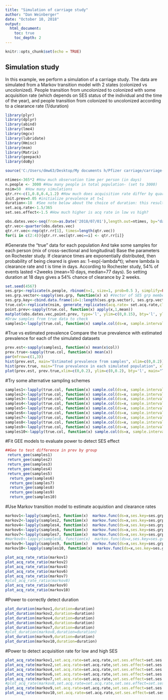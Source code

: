 ```yaml
---
title: "Simulation of carriage study"
author: "Dan Weinberger"
date: "October 10, 2018"
output: 
  html_document:
    toc: true
    toc_depth: 2
---
```


```r
knitr::opts_chunk$set(echo = TRUE)
```

## Simulation study

In this example, we perform a simulation of a carriage study. The data are simulated from a Markov transition model with 2 states (colonized vs uncolonized). People transition from uncolonized to colonized with some acquisition rate (which depends on SES status of the individual and the time of the year), and people transition from colonized to uncolonized according to a clearance rate (1/duration)

```r
library(plyr)
library(dplyr)
library(abind)
library(lme4)
library(mgcv)
library(lubridate)
library(Hmisc)
library(msm)
library(Matrix)
library(geepack)
library(doBy)

source('C:/Users/dmw63/Desktop/My documents h/Pfizer carriage/carriage-simulation/functions.R')
```

```r
ntimes<-365*2 #How much observation time per person (in days)
n.people <- 3000 #How many people in total population- (set to 3000)
nsim=50  #How many simulations
qtr.rr<-c(1,0.8,0.4,1.2) #How much does acquisition rate differ by quarter (vs QTR1) 
init.prev=0.05 #initialize prevalence at t=1
duration<-18  #See note below about the choice of duration: this results in 54% of people clearing within                          14 days
set.acq.rate<-1.5/365
set.ses.effect<-1.5 #How much higher is acq rate in low vs high?
```

```r
obs.dates.vec<-seq(from=as.Date('2018/07/01'),length.out=ntimes, by="day")
qtr.vec<-quarter(obs.dates.vec)
qtr.rr.vec<-rep(qtr.rr[1], times=length(qtr.vec))
for(i in c(2:4)){qtr.rr.vec[qtr.vec==i] <- qtr.rr[i]}
```

#Generate the "true" data for each population 
And take some samples for each person (mix of cross-sectional and longitudinal)
Base the parameters on Rochester study. If clearance times are exponentially distributed,
then probability of being cleared is given as: 1-exp(-lambda*t); where lambda is clearance rate
and t is time in days. According to Rochester study, 54% of events lasted <2weeks (mean=10 days, median=77 days). So setting duration at 18 days gives a 54% chance of clearance by 2 weeks.

```r
set.seed(4567)
ses.grp<-replicate(n.people, rbinom(n=1, size=1, prob=0.5 ), simplify=FALSE) #Randomly assign people to high or low ses
ses.grp.vector<-sapply(ses.grp, function(x) x) #Vector of SES grp membership for each person
ses.grp.key<-cbind.data.frame(id=1:length(ses.grp.vector), ses.grp.vector)
true.col<-replicate(nsim, generate_replicates(acq.rate= set.acq.rate,clear.rate= 1/duration  ,ses.rr=1/set.ses.effect, init.prev=init.prev), simplify=FALSE)
point.prev<-sapply(true.col, function(x) apply(x,1,mean))
matplot(obs.dates.vec,point.prev, type='l', ylim=c(0,0.15), bty='l', ylab="Point prevalence")
#Draw samples from true data to check
samples1<-lapply(true.col, function(x) sample.col(ds=x, sample.intervals=c(0,7,21,35,49,63),                           n.long.people=500 ,n.cross.people=500)) 
```

#True vs estimated prevalence
Compare the true prevalence with estimated prevalence for each of the simulated datasets

```r
prev.est<-sapply(samples1, function(x) mean(x$col))
prev.true<-sapply(true.col, function(x) mean(x))
par(mfrow=c(1,3))
hist(prev.est, main="Estimated prevalence from samples", xlim=c(0,0.2))
hist(prev.true, main="True prevalence in each simulated population", xlim=c(0,0.2))
plot(prev.est, prev.true,xlim=c(0,0.2), ylim=c(0,0.2), bty='l', main="True vs estimated prevalence", ylab="True prevalence", xlab='Estimated prevalence')

```

#Try some alternative sampling schemes

```r
samples1<-lapply(true.col, function(x) sample.col(ds=x, sample.intervals=c(0,7,21,35,49,63),                           n.long.people=500 ,n.cross.people=500)) 
samples2<-lapply(true.col, function(x) sample.col(ds=x, sample.intervals=c(0,14,28,42,56, 70),                           n.long.people=500 ,n.cross.people=500)) 
samples3<-lapply(true.col, function(x) sample.col(ds=x, sample.intervals=c(0,7,21,35,49,63),                           n.long.people=2 ,n.cross.people=1000)) 
samples4<-lapply(true.col, function(x) sample.col(ds=x, sample.intervals=c(0,7,21,35,49,63),                           n.long.people=634 ,n.cross.people=2200)) #proposed parameter for Pfizer study
samples5<-lapply(true.col, function(x) sample.col(ds=x, sample.intervals=c(0,7,21,35,49,63),                           n.long.people=2 ,n.cross.people=2998)) 
samples6<-lapply(true.col, function(x) sample.col(ds=x, sample.intervals=c(0,7,21,35,49,63),                           n.long.people=1000 ,n.cross.people=2)) 
samples7<-lapply(true.col, function(x) sample.col(ds=x, sample.intervals=c(0,7,21,35,49,63),                           n.long.people=317 ,n.cross.people=1100)) #same as sample 4, with half samples
samples8<-lapply(true.col, function(x) sample.col(ds=x, sample.intervals=c(0,2,7,28,70),   n.long.people=52 ,n.cross.people=2)) #al shaw flu clinic
samples9<-lapply(true.col, function(x) sample.col(ds=x, sample.intervals=c(0,7,14,28,42),   n.long.people=634 ,n.cross.people=2200)) #half 7 day intervals, half 14 day
samples10<-lapply(true.col, function(x) sample.col(ds=x, sample.intervals=c(0,7,14,28,60),   n.long.people=634 ,n.cross.people=2200)) #same as 8 but stretch out final reading to 2 months
```

#Fit GEE models to evaluate power to detect SES effect
```r
##Gee to test difference in prev by group
 return_gee(samples1)
 return_gee(samples2)
 return_gee(samples3)
 return_gee(samples4)
 return_gee(samples5)
  return_gee(samples6)
  return_gee(samples7)
  return_gee(samples8)
  return_gee(samples9)
  return_gee(samples10)


```

#Use Markov transition model to estimate acquistion and clearance rates
```r
markov1<-lapply(samples1, function(x)  markov.func(ds=x,ses.key=ses.grp.key))
markov2<-lapply(samples2, function(x)  markov.func(ds=x,ses.key=ses.grp.key))
markov4<-lapply(samples4, function(x)  markov.func(ds=x,ses.key=ses.grp.key))
markov6<-lapply(samples6, function(x)  markov.func(ds=x,ses.key=ses.grp.key))
markov7<-lapply(samples7, function(x)  markov.func(ds=x,ses.key=ses.grp.key))
#markov8<-lapply(samples8, function(x)  markov.func(ds=x,ses.key=ses.grp.key))
markov9<-lapply(samples9, function(x)  markov.func(ds=x,ses.key=ses.grp.key))
markov10<-lapply(samples10, function(x)  markov.func(ds=x,ses.key=ses.grp.key))

```

```r
plot_acq_rate_ratio(markov1)
plot_acq_rate_ratio(markov2)
plot_acq_rate_ratio(markov4)
plot_acq_rate_ratio(markov6)
plot_acq_rate_ratio(markov7)
#plot_acq_rate_ratio(markov8)
plot_acq_rate_ratio(markov9)
plot_acq_rate_ratio(markov10)

```

#Power to correctly detect duration 

```r
plot_duration(markov1,duration=duration)
plot_duration(markov2,duration=duration)
plot_duration(markov4,duration=duration)
plot_duration(markov6,duration=duration)
plot_duration(markov7,duration=duration)
#plot_duration(markov8,duration=duration)
plot_duration(markov9,duration=duration)
plot_duration(markov10,duration=duration)

```

#Power to detect acquisition rate for low and high SES

```r
plot_acq_rate(markov1,set.acq.rate=set.acq.rate,set.ses.effect=set.ses.effect)
plot_acq_rate(markov2,set.acq.rate=set.acq.rate,set.ses.effect=set.ses.effect)
plot_acq_rate(markov4,set.acq.rate=set.acq.rate,set.ses.effect=set.ses.effect)
plot_acq_rate(markov6,set.acq.rate=set.acq.rate,set.ses.effect=set.ses.effect)
plot_acq_rate(markov7,set.acq.rate=set.acq.rate,set.ses.effect=set.ses.effect)
#plot_acq_rate(markov8,set.acq.rate=set.acq.rate,set.ses.effect=set.ses.effect)
plot_acq_rate(markov9,set.acq.rate=set.acq.rate,set.ses.effect=set.ses.effect)
plot_acq_rate(markov10,set.acq.rate=set.acq.rate,set.ses.effect=set.ses.effect)

```
